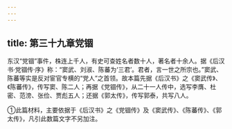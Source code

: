 ```yaml
---
---
---
```

title: 第三十九章党锢
---



东汉“党锢”事件，株连上千人，有史可查姓名者数十人，著名者十余人。据《后汉书·党锢传·序》称：“窦武、刘淑、陈蕃为‘三君’。君者，言一世之所宗也。”窦武、陈蕃等实是反对宦官专横的“党人”之首领。故本篇先据《后汉书》之《窦武传》、《陈蕃传》，传写窦、陈二人；再据《党锢传》，从二十一人传中，选写李膺、杜密、范滂、张俭、贾彪五人；还据《郭太传》，传写郭泰，共写八人。

①此篇材料，主要依据于《后汉书》之《党锢传》及《窦武传》、《陈蕃传》、《郭太传》，凡引此数篇文字不另加注。